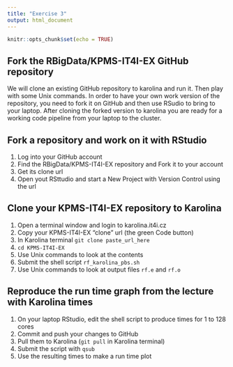```yaml
---
title: "Exercise 3"
output: html_document
---
```


```r
knitr::opts_chunk$set(echo = TRUE)
```

## Fork the RBigData/KPMS-IT4I-EX GitHub repository

We will clone an existing GitHub repository to karolina and run it. Then play with some Unix commands. In order to have your own work version of the repository, you need to fork it on GitHub and then use RSudio to bring to your laptop. After cloning the forked version to karolina you are ready for a working code pipeline from your laptop to the cluster.

## Fork a repository and work on it with RStudio

1. Log into your GitHub account
2. Find the RBigData/KPMS-IT4I-EX repository and Fork it to your account
3. Get its clone url
4. Open yout RSttudio and start a New Project with Version Control using the url

## Clone your KPMS-IT4I-EX repository to Karolina

1. Open a terminal window and login to karolina.it4i.cz
2. Copy your KPMS-IT4I-EX "clone" url (the green Code button)
3. In Karolina terminal `git clone paste_url_here`
4. `cd KPMS-IT4I-EX`
5. Use Unix commands to look at the contents
6. Submit the shell script `rf_karolina_pbs.sh`
7. Use Unix commands to look at output files `rf.e` and `rf.o`

## Reproduce the run time graph from the lecture with Karolina times

1. On your laptop RStudio, edit the shell script to produce times for 1 to 128 cores
2. Commit and push your changes to GitHub
3. Pull them to Karolina (`git pull` in Karolina terminal)
4. Submit the script with `qsub`
5. Use the resulting times to make a run time plot

